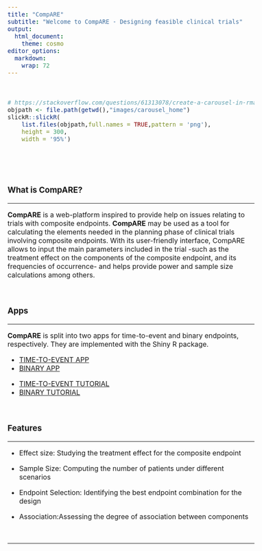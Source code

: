 ---
title: "CompARE"
subtitle: "Welcome to CompARE - Designing feasible clinical trials"
output:
  html_document:
    theme: cosmo
editor_options: 
  markdown: 
    wrap: 72
---

```{=html}
<style type="text/css">
h1.title {
  display: none;
}
</style>
```

```{=html}
<style type="text/css">
.subtitle {
  font-size: 36px;
  color: DarkRed;
  text-align: center;
}
</style>
```

```{=html}
<style type="text/css">
  body{
  font-size: 12pt;
}
</style>
```


```{=html}
<head>
<title>CompARE</title>
</head>
```

<br>

```{r echo=FALSE}
# https://stackoverflow.com/questions/61313078/create-a-carousel-in-rmarkdown
objpath <- file.path(getwd(),"images/carousel_home")
slickR::slickR(
    list.files(objpath,full.names = TRUE,pattern = 'png'),
    height = 300,
    width = '95%')
```

<br>

<br>

### What is CompARE?

<hr>

**CompARE** is a web-platform inspired to provide help on issues
relating to trials with composite endpoints. **CompARE** may be used as
a tool for calculating the elements needed in the planning phase of
clinical trials involving composite endpoints. With its user-friendly
interface, CompARE allows to input the main parameters included in the
trial -such as the treatment effect on the components of the composite
endpoint, and its frequencies of occurrence- and helps provide power and
sample size calculations among others.

<br>

### Apps

<hr>

**CompARE** is split into two apps for time-to-event and binary
endpoints, respectively. They are implemented with the Shiny R package.
<br> 


<ul class="pager"> <!--this is the style of the button-->
<li><a href="https://cinna.upc.edu/compare/CompARETimeToEvent/">TIME-TO-EVENT APP</a></li> 
<li><a href="https://cinna.upc.edu/compare/CompAREBinary/">BINARY APP</a></li>
</ul>


<ul class="pager"> <!--this is the style of the button-->
<li><a href="https://cinna.upc.edu/compare/CompARETimeToEvent/help_Tutorial.html">TIME-TO-EVENT TUTORIAL</a></li> 
<li><a href="https://cinna.upc.edu/compare/CompAREBinary/Help-Tutorial.html">BINARY TUTORIAL</a></li>
</ul>






<br>

### Features

<hr>

-   Effect size: Studying the treatment effect for the composite
    endpoint

-   Sample Size: Computing the number of patients under different
    scenarios

-   Endpoint Selection: Identifying the best endpoint combination for
    the design

-   Association:Assessing the degree of association between components

<br>

<hr>

